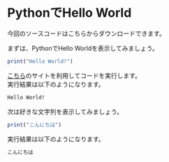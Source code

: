 
# PythonでHello World

今回のソースコードは<GetCodeLink>こちら</GetCodeLink>からダウンロードできます。

まずは、PythonでHello Worldを表示してみましょう。

```js filename="index.py"
print("Hello World!")
```
[こちら](https://onecompiler.com/python)のサイトを利用してコードを実行します。<br/>
実行結果は以下のようになります。

```bash
Hello World!
```

次は好きな文字列を表示してみましょう。

```js filename="index.py"
print("こんにちは")
```

実行結果は以下のようになります。

```bash
こんにちは
```
